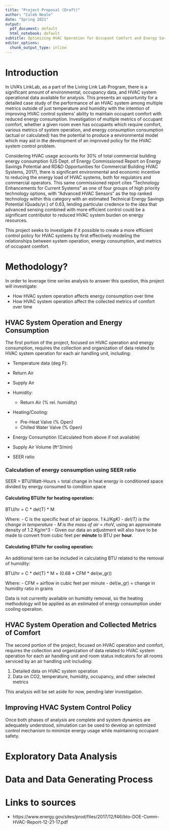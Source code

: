 ```yaml
---
title: "Project Proposal (Draft)"
author: "Caleb Neale"
date: "Spring 2021"
output:
  pdf_document: default
  html_notebook: default
subtitle: Optimizing HVAC Operation for Occupant Comfort and Energy Savings
editor_options: 
  chunk_output_type: inline
---
```


# Introduction

In UVA's LinkLab, as a part of the Living Link Lab Program, there is a significant amount of environmental, occupancy data, and HVAC system operational data available for analysis. This presents an opportunity for a detailed case study of the performance of an HVAC system among multiple metrics outside of just temperature and humidity with the intention of improving HVAC control systems' ability to maintain occupant comfort with reduced energy consumption. Investigation of multiple metrics of occupant comfort, whether a given room even has occupants which require comfort, various metrics of system operation, and energy consumption consumption (actual or calculated) has the potential to produce a environmental model which may aid in the development of an improved policy for the HVAC system control problem. 

Considering HVAC usage accounts for 30% of total commercial building energy consumption (US Dept. of Energy Commissioned Report on Energy Savings Potential and RD&D Opportunities for Commercial Building HVAC Systems, 2017), there is significant environmental and economic incentive to reducing the energy load of HVAC systems, both for regulators and commercial operators. This same commissioned report cites "Technology Enhancements for Current Systems" as one of four groups of high priority technology options, with  "Advanced HVAC Sensors" as the top ranked technology within this category with an estimated Technical Energy Savings Potential (Quads/yr.) of 0.63, lending particular credence to the idea that advanced sensing combined with more efficient control could be a significant contributor to reduced HVAC system burden on energy resources.

This project seeks to investigate if it possible to create a more efficient control policy for HVAC systems by first effectively modeling the relationships between system operation, energy consumption, and metrics of occupant comfort.


# Methodology?

In order to leverage time series analysis to answer this question, this project will investigate:

- How HVAC system operation affects energy consumption over time 
- How HVAC system operation affect the collected metrics of comfort over time

##  HVAC System Operation and Energy Consumption

The first portion of the project, focused on HVAC operation and energy consumption, requires the collection and organization of data related to HVAC system operation for each air handling unit, including:

- Temperature data (deg F):
 - Return Air
 - Supply Air

- Humidity:
  - Return Air (% rel. humidity)

- Heating/Cooling:
  - Pre-Heat Valve (% Open)
  - Chilled Water Valve (% Open)

- Energy Consumption (Calculated from above if not available)

- Supply Air Volume (ft^3/min)

- SEER ratio

### Calculation of energy consumption using SEER ratio

SEER = BTU/Watt-Hours = total change in heat energy in conditioned space divided by energy consumed to condition space


#### Calculating BTU/hr for heating operation:

BTU/hr = C * del(T) * M

Where:
- C is the specific heat of air (approx. 1 kJ/Kg*K)
- del(T) is the change in temperature
- M is the mass of air = rho*V, using an approximate density of 1.2 Kg/m^3
- Given our data an adjustment will also have to be made to convert from cubic feet per **minute** to BTU per **hour**.


#### Calculating BTU/hr for cooling operation:

An additional term can be included in calculating BTU related to the removal of humidity:

BTU/hr = C * del(T) * M + (0.68 * CFM * del(w_gr))

Where:
- CFM = airflow in cubic feet per minute
- del(w_gr) = change in humidity ratio in grains

Data is not currently available on humidity removal, so the heating methodology will be applied as an estimated of energy consumption under cooling operaiton. 


## HVAC System Operation and Collected Metrics of Comfort

The second portion of the project, focused on HVAC operation and comfort, requires the collection and organization of data related to HVAC system operation for each air handling unit and room status indicators for all rooms serviced by an air handling unit including:

1. Detailed data on HVAC system operation
2. Data on CO2, temperature, humidity, occupancy, and other selected metrics 

This analysis will be set aside for now, pending later investigation.

## Improving HVAC System Control Policy

Once both phases of analysis are complete and system dynamics are adequately understood, simulation can be used to develop an optimized control mechanism to minimize energy usage while maintaining occupant safety. 


# Exploratory Data Analysis

# Data and Data Generating Process


# Links to sources
 - https://www.energy.gov/sites/prod/files/2017/12/f46/bto-DOE-Comm-HVAC-Report-12-21-17.pdf


